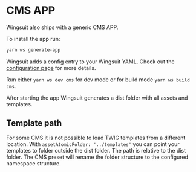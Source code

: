 # CMS APP

Wingsuit also ships with a generic CMS APP.

To install the app run:
```bash
yarn ws generate-app
```

Wingsuit adds a config entry to your Wingsuit YAML. Check out the [configuration page](/configurations/details) for more details.

Run either `yarn ws dev cms` for dev mode or for build mode `yarn ws build cms`.

After starting the app Wingsuit generates a dist folder with all assets and templates.

## Template path
For some CMS it is not possible to load TWIG templates from a different location. With `assetAtomicFolder: '../templates'` you can point your templates to folder outside the dist folder.
The path is relative to the dist folder. The CMS preset will rename the folder structure to the configured namespace structure.

